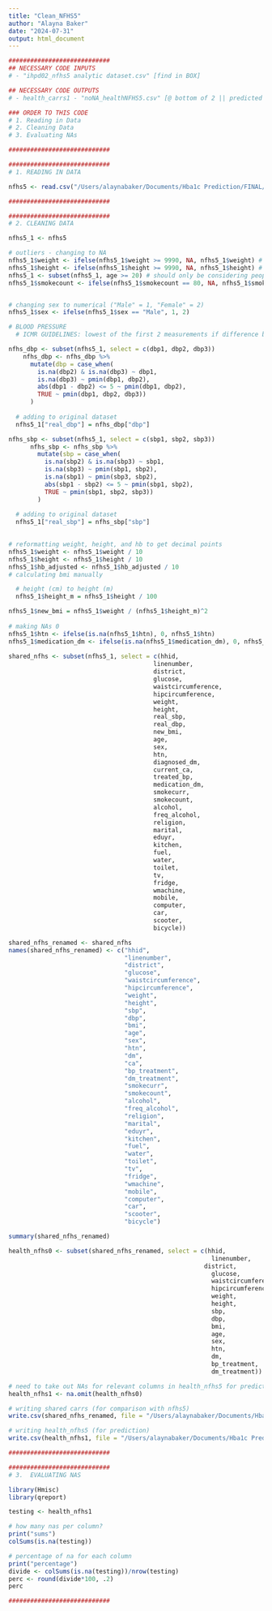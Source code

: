 ```yaml
---
title: "Clean_NFHS5"
author: "Alayna Baker"
date: "2024-07-31"
output: html_document
---
```


```r
############################
## NECESSARY CODE INPUTS
# - "ihpd02_nfhs5 analytic dataset.csv" [find in BOX]

## NECESSARY CODE OUTPUTS
# - health_carrs1 - "noNA_healthNFHS5.csv" [@ bottom of 2 || predicted HbA1c onto this dataset]

### ORDER TO THIS CODE
# 1. Reading in Data
# 2. Cleaning Data
# 3. Evaluating NAs

############################
```

```r

############################
# 1. READING IN DATA

nfhs5 <- read.csv("/Users/alaynabaker/Documents/Hba1c Prediction/FINAL/Data/ORIGINAL/ihpd02_nfhs5 analytic dataset.csv")

############################
```


```r
############################
# 2. CLEANING DATA

nfhs5_1 <- nfhs5

# outliers - changing to NA 
nfhs5_1$weight <- ifelse(nfhs5_1$weight >= 9990, NA, nfhs5_1$weight) # taking out outliers (weight >= 999)
nfhs5_1$height <- ifelse(nfhs5_1$height >= 9990, NA, nfhs5_1$height) # taking out outliers (height >= 999)
nfhs5_1 <- subset(nfhs5_1, age >= 20) # should only be considering people over than 20? 
nfhs5_1$smokecount <- ifelse(nfhs5_1$smokecount == 80, NA, nfhs5_1$smokecount)


# changing sex to numerical ("Male" = 1, "Female" = 2)
nfhs5_1$sex <- ifelse(nfhs5_1$sex == "Male", 1, 2)

# BLOOD PRESSURE
  # ICMR GUIDELINES: lowest of the first 2 measurements if difference between is <= 5mmg, otherwise, lowest of 3

nfhs_dbp <- subset(nfhs5_1, select = c(dbp1, dbp2, dbp3))
    nfhs_dbp <- nfhs_dbp %>%
      mutate(dbp = case_when(
        is.na(dbp2) & is.na(dbp3) ~ dbp1,
        is.na(dbp3) ~ pmin(dbp1, dbp2), 
        abs(dbp1 - dbp2) <= 5 ~ pmin(dbp1, dbp2), 
        TRUE ~ pmin(dbp1, dbp2, dbp3))
      )
  
  # adding to original dataset
  nfhs5_1["real_dbp"] = nfhs_dbp["dbp"]

nfhs_sbp <- subset(nfhs5_1, select = c(sbp1, sbp2, sbp3))
      nfhs_sbp <- nfhs_sbp %>%
        mutate(sbp = case_when(
          is.na(sbp2) & is.na(sbp3) ~ sbp1,
          is.na(sbp3) ~ pmin(sbp1, sbp2), 
          is.na(sbp1) ~ pmin(sbp3, sbp2),
          abs(sbp1 - sbp2) <= 5 ~ pmin(sbp1, sbp2), 
          TRUE ~ pmin(sbp1, sbp2, sbp3))
        )
      
  # adding to original dataset
  nfhs5_1["real_sbp"] = nfhs_sbp["sbp"]
  

# reformatting weight, height, and hb to get decimal points  
nfhs5_1$weight <- nfhs5_1$weight / 10 
nfhs5_1$height <- nfhs5_1$height / 10 
nfhs5_1$hb_adjusted <- nfhs5_1$hb_adjusted / 10 
# calculating bmi manually

  # height (cm) to height (m)
  nfhs5_1$height_m = nfhs5_1$height / 100

nfhs5_1$new_bmi = nfhs5_1$weight / (nfhs5_1$height_m)^2
  
# making NAs 0 
nfhs5_1$htn <- ifelse(is.na(nfhs5_1$htn), 0, nfhs5_1$htn)
nfhs5_1$medication_dm <- ifelse(is.na(nfhs5_1$medication_dm), 0, nfhs5_1$medication_dm)
  
shared_nfhs <- subset(nfhs5_1, select = c(hhid,
                                        linenumber,
                                        district,
                                        glucose,
                                        waistcircumference,
                                        hipcircumference,
                                        weight,
                                        height,
                                        real_sbp,
                                        real_dbp,
                                        new_bmi,
                                        age,
                                        sex, 
                                        htn,
                                        diagnosed_dm,
                                        current_ca,
                                        treated_bp,
                                        medication_dm,
                                        smokecurr,
                                        smokecount,
                                        alcohol,
                                        freq_alcohol, 
                                        religion,
                                        marital,
                                        eduyr,
                                        kitchen,
                                        fuel,
                                        water,
                                        toilet,
                                        tv,
                                        fridge,
                                        wmachine,
                                        mobile,
                                        computer,
                                        car,
                                        scooter,
                                        bicycle))

shared_nfhs_renamed <- shared_nfhs
names(shared_nfhs_renamed) <- c("hhid",
                                "linenumber",
                                "district",
                                "glucose",
                                "waistcircumference", 
                                "hipcircumference",
                                "weight",
                                "height",
                                "sbp",
                                "dbp",
                                "bmi",
                                "age",
                                "sex",
                                "htn",
                                "dm",
                                "ca",
                                "bp_treatment",
                                "dm_treatment",
                                "smokecurr",
                                "smokecount",
                                "alcohol",
                                "freq_alcohol",
                                "religion",
                                "marital",
                                "eduyr", 
                                "kitchen",
                                "fuel",
                                "water",
                                "toilet",
                                "tv",
                                "fridge",
                                "wmachine",
                                "mobile",
                                "computer", 
                                "car",
                                "scooter",
                                "bicycle")

summary(shared_nfhs_renamed)

health_nfhs0 <- subset(shared_nfhs_renamed, select = c(hhid,
                                                        linenumber, 
                                                      district,
                                                        glucose, 
                                                        waistcircumference, 
                                                        hipcircumference, 
                                                        weight, 
                                                        height, 
                                                        sbp, 
                                                        dbp, 
                                                        bmi, 
                                                        age, 
                                                        sex, 
                                                        htn, 
                                                        dm, 
                                                        bp_treatment, 
                                                        dm_treatment))

# need to take out NAs for relevant columns in health_nfhs5 for prediction
health_nfhs1 <- na.omit(health_nfhs0)

# writing shared carrs (for comparison with nfhs5)
write.csv(shared_nfhs_renamed, file = "/Users/alaynabaker/Documents/Hba1c Prediction/FINAL/Data/Shared Columns/sharedNFHS5.csv", row.names = FALSE)

# writing health_nfhs5 (for prediction)
write.csv(health_nfhs1, file = "/Users/alaynabaker/Documents/Hba1c Prediction/FINAL/Data/NFHS5/noNA_healthNFHS5.csv", row.names = FALSE)

############################
```

```r
############################
# 3.  EVALUATING NAS

library(Hmisc)
library(qreport)

testing <- health_nfhs1

# how many nas per column? 
print("sums")
colSums(is.na(testing))

# percentage of na for each column
print("percentage")
divide <- colSums(is.na(testing))/nrow(testing)
perc <- round(divide*100, .2)
perc

############################
```

